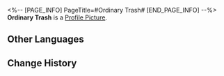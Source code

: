 <%-- [PAGE_INFO]
PageTitle=#Ordinary Trash#
[END_PAGE_INFO] --%>
{{Item Infobox
|id          = 140386
|image       = Item Ordinary Trash.png
|type        = Mission Item
|invCategory = Missions
|rarity      = 3
|effect      = 
|description = A trash bag filled with celestial jade tiles. Celestial jade tiles possess differing levels of rarity, and the sorting can be seen from the colors of the trash bags.
}}
{{Description|''"Enjoy responsibly, spend wisely."''}}
'''Ordinary Trash''' is a [[Profile Picture]].

==Other Languages==
{{Other Languages
|en   = Ordinary Trash
|zhs  = 普普通通的垃圾
|zht  = 普普通通的垃圾
|ja   = 普通のゴミ
|ko   = 평범한 쓰레기
|es   = Basura corriente
|fr   = Poubelle ordinaire
|ru   = Обычный мусор
|th   = ขยะทั่วๆ ไป
|vi   = Rác Bình Thường
|de   = Gewöhnlicher Müll
|id   = Sampah Biasa
|pt   = Lixo Normal
}}

==Change History==
{{Change History|1.5}}